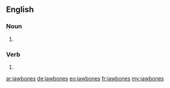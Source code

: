 ==English==

===Noun===
{{head|en|plural}}

# {{plural of|jawbone|lang=en|nocat=1}}

===Verb===
{{head|en}}

# {{en-third-person singular of|jawbone}}

[[ar:jawbones]]
[[de:jawbones]]
[[eo:jawbones]]
[[fr:jawbones]]
[[my:jawbones]]